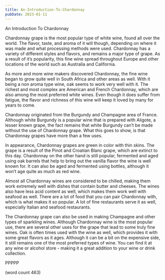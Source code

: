 ```yaml
---
title: An-Introduction-To-Chardonnay
pubDate: 2023-01-11
---
```


An Introduction To Chardonnay

Chardonnay grape is the most popular type of white wine, found all over the world.  The flavor, taste, and aroma of it will though, depending on where it was made and what processing methods were used.  Chardonnay has a variety of different styles and flavors, and remains a major type of grape.  As a result of it’s popularity, this fine wine spread throughout Europe and other locations of the world such as Australia and California.

As more and more wine makers discovered Chardonnay, the fine wine began to grow quite well in South Africa and other areas as well.  With it being a non aroma type wine, oak seems to work very well with it.  The richest and most complex are American and French Chardonnay, which are also among the most preferred white wines.  Even though it does suffer from fatigue, the flavor and richness of this wine will keep it loved by many for years to come.

Chardonnay originated from the Burgundy and Champagne area of France.  Although white Burgundy is a popular wine that is prepared with Aligote, a lesser known grape, the fact remains that white Burgundy can’t be made without the use of Chardonnay grape.  What this goes to show, is that Chardonnay grapes have more than a few uses.

In appearance, Chardonnay grapes are green in color with thin skins.  The grape is a result of the Pinot and Croatian Blanc grape, which are extinct to this day.  Chardonnay on the other hand is still popular, fermented and aged using oak barrels that help to bring out the vanilla flavor the wine is well known for.  It can also be aged and fermented using bottles, although it won’t age quite as much as red wine.

Almost all Chardonnay wines are considered to be chilled, making them work extremely well with dishes that contain butter and cheeses.  The wines also have less acid content as well, which makes them work well with seafood as well.  There are a lot of food that you can pair Chardonnay with, which is what makes it so popular.  A lot of fine restaurants serve it as well, especially Italian and seafood restaurants.

The Chardonnay grape can also be used in making Champagne and other types of sparkling wines.  Although Chardonnay wine is the most popular use, there are several other uses for the grape that lead to some truly fine wines.  Oak is often times used with the wine as well, which provides it with some great flavors as it ages.  Although it can be a bit on the expensive side, it still remains one of the most preferred types of wine.  You can find it at any wine or alcohol store - making it a great addition to your wine or drink collection.

PPPPP

(word count 463)